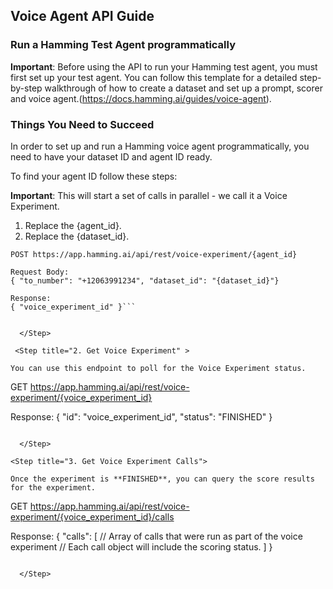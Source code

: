 ## Voice Agent API Guide

### Run a Hamming Test Agent programmatically


<Warning>

**Important**: Before using the API to run your Hamming test agent, you must first set up your test agent. You can follow this template for a detailed step-by-step walkthrough of how to create a dataset and set up a prompt, scorer and voice agent.(https://docs.hamming.ai/guides/voice-agent).

</Warning>

### Things You Need to Succeed

In order to set up and run a Hamming voice agent programmatically, you need to have your dataset ID and agent ID ready.


<Accordion icon="message-bot" title="Finding your Dataset ID">


</Accordion>


<Accordion icon="message-bot" title="Finding your Agent ID">

To find your agent ID follow these steps: 

</Accordion>



<Steps>

<Step title= "1. Start Agent Test Run">


<Tip>

**Important**: This will start a set of calls in parallel - we call it a Voice Experiment.

</Tip>

1. Replace the {agent_id}.
2. Replace the {dataset_id}.

```
POST https://app.hamming.ai/api/rest/voice-experiment/{agent_id}

Request Body:
{ "to_number": "+12063991234", "dataset_id": "{dataset_id}"}

Response:
{ "voice_experiment_id" }```


  </Step>

 <Step title="2. Get Voice Experiment" >

You can use this endpoint to poll for the Voice Experiment status.

```
GET https://app.hamming.ai/api/rest/voice-experiment/{voice_experiment_id}

Response:
{ "id": "voice_experiment_id", "status": "FINISHED" }
```

  </Step>

<Step title="3. Get Voice Experiment Calls">

Once the experiment is **FINISHED**, you can query the score results for the experiment.

```
GET https://app.hamming.ai/api/rest/voice-experiment/{voice_experiment_id}/calls

Response:
{
    "calls": [
       // Array of calls that were run as part of the voice experiment
       // Each call object will include the scoring status.
    ]
}
```

  </Step>



